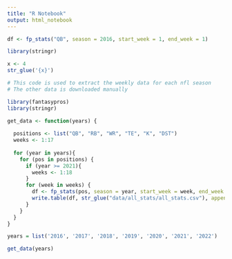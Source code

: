 ```yaml
---
title: "R Notebook"
output: html_notebook
---
```

```r

df <- fp_stats("QB", season = 2016, start_week = 1, end_week = 1)


```

```r

library(stringr)

x <- 4
str_glue('{x}')

```


```r

# This code is used to extract the weekly data for each nfl season
# The other data is downloaded manually

library(fantasypros)
library(stringr)

get_data <- function(years) {
  
  positions <- list("QB", "RB", "WR", "TE", "K", "DST")
  weeks <- 1:17
    
  for (year in years){
    for (pos in positions) {
      if (year >= 2021){
        weeks <- 1:18
      }
      for (week in weeks) {
        df <- fp_stats(pos, season = year, start_week = week, end_week = week, scoring = "ppr")
        write.table(df, str_glue("data/all_stats/all_stats.csv"), append=TRUE, sep = ',', quote = FALSE, col.names = FALSE, row.names = FALSE)
      }
    }
  }
}

years = list('2016', '2017', '2018', '2019', '2020', '2021', '2022')

get_data(years)




```

